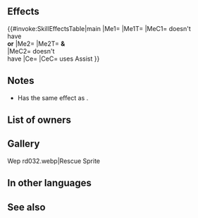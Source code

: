 {{Assist
|tagid=SID_レスキュー
|name=Rescue
|range=1
|effect=Restores 8 HP to target ally. Unit moves 1 space away from target ally. Ally moves to unit's previous space.<br><br>If unit or ally cannot move to the target space (if another ally or foe is occupying the space), unit and ally will not move. Using this skill has no effect on Special cooldown charge and unit does not gain EXP or SP. (This skill is treated as a movement skill only when movement takes place.)
|cost=200
|exclusive=0
|canUseMove={{MoveList|All}}
|canUseWeapon={{WeaponList|Staff}}
|next=Rescue+
|required=Reconcile
|intID=2275
|sort=1130
|value=8
|timingID=0
|abilityID=22
|randomTimestamp=2020-11-19T07:00:00Z
|randomMinLv=21
|properties=random_owner
}}
==Effects==
{{#invoke:SkillEffectsTable|main
|Me1={{Eft|Heal|8}}
|Me1T={{Tgt|Target Ally}}
|MeC1={{Tgt|Target Ally}} doesn't<br>have {{SEt|Isolation}}<br>'''or''' {{SEt|Deep Wounds}}
|Me2={{Eft|Drag Back Units}}
|Me2T={{Tgt|Unit}} '''&'''<br>{{Tgt|Target Ally}}
|MeC2={{Tgt|Target Ally}} doesn't<br>have {{SEt|Isolation}}
|Ce={{Eft|No Special Cooldown Charge}}
|CeC={{Tgt|Unit}} uses Assist
}}

==Notes==
* Has the same effect as {{St|Draw Back}}.
{{Movement skill notes|notBeforeRokkr=1}}
==List of owners==
{{Skill Hero List}}
{{NoInheritHeroes}}
==Gallery==
<gallery>
Wep rd032.webp|Rescue Sprite
</gallery>
==In other languages==
{{OtherLanguages
|english=Rescue
|japanese=レスキュー
|german=Rettung
|spanishEU=Rescatar
|spanishLA=Rescatar
|french=Secours
|italian=Soccorso
|chineseTW=救援
|portuguese=Resgate
}}
==See also==
{{See also skills|cond=Description LIKE '%moves 1 space away from target ally%' OR Description LIKE '%Restores%HP%to target ally%treated as a movement skill%'|columns=2}}
{{Assists Navbox}}